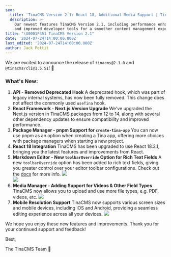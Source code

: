 ```yaml
---
seo:
  title: 'TinaCMS Version 2.1: React 18, Additional Media Support | TinaCMS Blog'
  description: >-
    Our newest features TinaCMS Version 2.1, including performance enhancements
    and improved developer tools for a smoother content management experience
title: "\U0001F451 TinaCMS Version 2.1"
date: '2024-07-24T14:00:00.000Z'
last_edited: '2024-07-24T14:00:00.000Z'
author: Jack Pettit
---
```


We are excited to announce the release of `tinacms@2.1.0` and `@tinacms/cli@1.5.51`! 🚀

### What's New:

1. **API - Removed Deprecated Hook**
   A deprecated hook, which was part of legacy internal systems, has now been fully removed. This change does not affect the commonly used `useTina` hook.
2. **React Framework - Next.js Version Upgrade**
   We've upgraded the Next.js version in TinaCMS packages from 12 to 14, along with several other dependency updates to ensure compatibility and improved performance.
3. **Package Manager - pnpm Support for `create-tina-app`**
   You can now use pnpm as an option when creating a Tina app, offering more choices with package managers when starting a new project.
4. **React 18 Integration**
   TinaCMS has been upgraded to use React 18.3.1, bringing you the latest features and improvements from React.
5. **Markdown Editor - New `toolbarOverride` Option for Rich Text Fields**
   A new `toolbarOverride` option has been added to rich text fields, giving you greater control over your editor toolbar configurations. Check out the [docs](/docs/reference/types/rich-text/) for more info.
   ![](/img/blog/TinaCMS-Version-21/ray-so-export_3_x7baul.png)\
   ![](/img/blog/TinaCMS-Version-21/SCR-20240725-mvmu_gfqxxv.png)
6. **Media Manager - Adding Support for Videos & Other Field Types**
   TinaCMS now allows you to upload and use more file types, e.g. PDF, videos, etc.
   ![](/img/blog/TinaCMS-Version-21/sample-cloudinary.png)
7. **Mobile Resolution Support**
   TinaCMS now supports various screen sizes and mobile devices, including iOS and Android, providing a seamless editing experience across all your devices.
   ![](/img/blog/tinacms-2-1-mobile.png)

We hope you enjoy these new features and improvements. Thank you for your continued support and feedback!

Best,

The TinaCMS Team 🦙
